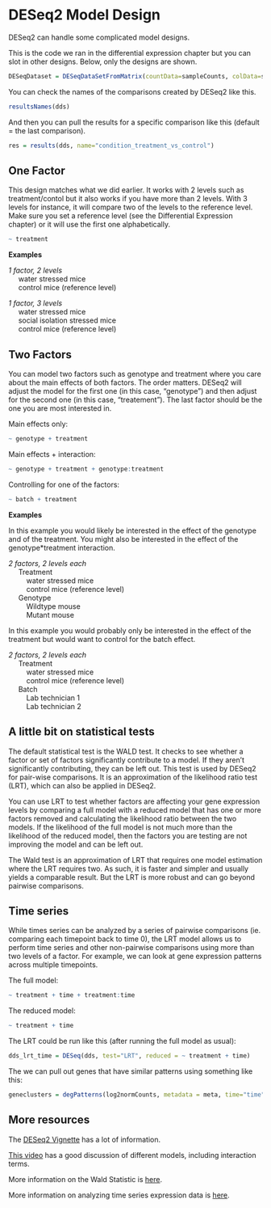 # DESeq2 Model Design

DESeq2 can handle some complicated model designs.

This is the code we ran in the differential expression chapter but you can slot in other designs. Below, only the designs are shown.

```R
DESeqDataset = DESeqDataSetFromMatrix(countData=sampleCounts, colData=sampleTable, design = ~ condition)
```

You can check the names of the comparisons created by DESeq2 like this.

```R
resultsNames(dds)
```

And then you can pull the results for a specific comparison like this (default = the last comparison).

```R
res = results(dds, name="condition_treatment_vs_control")
```

## One Factor

This design matches what we did earlier. It works with 2 levels such as treatment/contol but it also works if you have more than 2 levels. With 3 levels for instance, it will compare two of the levels to the reference level. Make sure you set a reference level (see the Differential Expression chapter) or it will use the first one alphabetically.

```R
~ treatment
```

**Examples**

*1 factor, 2 levels*  
&nbsp;&nbsp;&nbsp;&nbsp; water stressed mice  
&nbsp;&nbsp;&nbsp;&nbsp; control mice (reference level)


*1 factor, 3 levels*  
&nbsp;&nbsp;&nbsp;&nbsp; water stressed mice  
&nbsp;&nbsp;&nbsp;&nbsp; social isolation stressed mice  
&nbsp;&nbsp;&nbsp;&nbsp; control mice (reference level)


## Two Factors

You can model two factors such as genotype and treatment where you care about the main effects of both factors. The order matters. DESeq2 will adjust the model for the first one (in this case, "genotype") and then adjust for the second one (in this case, "treatement"). The last factor should be the one you are most interested in.

Main effects only:

```R
~ genotype + treatment
```


Main effects + interaction:

```R
~ genotype + treatment + genotype:treatment
```

Controlling for one of the factors:

```R
~ batch + treatment
```

**Examples**

In this example you would likely be interested in the effect of the genotype and of the treatment. You might also be interested in the effect of the genotype*treatment interaction.

*2 factors, 2 levels each*  
&nbsp;&nbsp;&nbsp;&nbsp; Treatment  
&nbsp;&nbsp;&nbsp;&nbsp;&nbsp;&nbsp;&nbsp;&nbsp;  water stressed mice   
&nbsp;&nbsp;&nbsp;&nbsp;&nbsp;&nbsp;&nbsp;&nbsp;  control mice (reference level)  
&nbsp;&nbsp;&nbsp;&nbsp; Genotype  
&nbsp;&nbsp;&nbsp;&nbsp;&nbsp;&nbsp;&nbsp;&nbsp;  Wildtype mouse  
&nbsp;&nbsp;&nbsp;&nbsp;&nbsp;&nbsp;&nbsp;&nbsp;  Mutant mouse


In this example you would probably only be interested in the effect of the treatment but would want to control for the batch effect.

*2 factors, 2 levels each*  
&nbsp;&nbsp;&nbsp;&nbsp; Treatment  
&nbsp;&nbsp;&nbsp;&nbsp;&nbsp;&nbsp;&nbsp;&nbsp;  water stressed mice   
&nbsp;&nbsp;&nbsp;&nbsp;&nbsp;&nbsp;&nbsp;&nbsp;  control mice (reference level)  
&nbsp;&nbsp;&nbsp;&nbsp; Batch  
&nbsp;&nbsp;&nbsp;&nbsp;&nbsp;&nbsp;&nbsp;&nbsp;  Lab technician 1  
&nbsp;&nbsp;&nbsp;&nbsp;&nbsp;&nbsp;&nbsp;&nbsp;  Lab technician 2


## A little bit on statistical tests

The default statistical test is the WALD test. It checks to see whether a factor or set of factors significantly contribute to a model. If they aren't significantly contributing, they can be left out. This test is used by DESeq2 for pair-wise comparisons. It is an approximation of the likelihood ratio test (LRT), which can also be applied in DESeq2.

You can use LRT to test whether factors are affecting your gene expression levels by comparing a full model with a reduced model that has one or more factors removed and calculating the likelihood ratio between the two models. If the likelihood of the full model is not much more than the likelihood of the reduced model, then the factors you are testing are not improving the model and can be left out.

The Wald test is an approximation of LRT that requires one model estimation where the LRT requires two. As such, it is faster and simpler and usually yields a comparable result. But the LRT is more robust and can go beyond pairwise comparisons.


## Time series

While times series can be analyzed by a series of pairwise comparisons (ie. comparing each timepoint back to time 0), the LRT model allows us to perform time series and other non-pairwise comparisons using more than two levels of a factor. For example, we can look at gene expression patterns across multiple timepoints.

The full model:

```R
~ treatment + time + treatment:time
```

The reduced model:

```R
~ treatment + time
```

The LRT could be run like this (after running the full model as usual):
```R
dds_lrt_time = DESeq(dds, test="LRT", reduced = ~ treatment + time)
```


The we can pull out genes that have similar patterns using something like this:

```R
geneclusters = degPatterns(log2normCounts, metadata = meta, time="time", col="treatment")
```

## More resources

The [DESeq2 Vignette](https://bioconductor.org/packages/devel/bioc/vignettes/DESeq2/inst/doc/DESeq2.html) has a lot of information.

[This video](https://www.youtube.com/watch?v=OPt51qc5YJ8) has a good discussion of different models, including interaction terms.

More information on the Wald Statistic is [here](https://medium.com/@analyttica/understanding-wald-test-2e3fa7723516).

More information on analyzing time series expression data is [here](https://hbctraining.github.io/DGE_workshop_salmon_online/lessons/08b_time_course_analyses.html).

